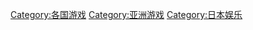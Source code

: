 {{Commonscat|Games of Japan}}

[[Category:各国游戏|Category:各国游戏]]
[[Category:亚洲游戏|Category:亚洲游戏]]
[[Category:日本娱乐|Category:日本娱乐]]